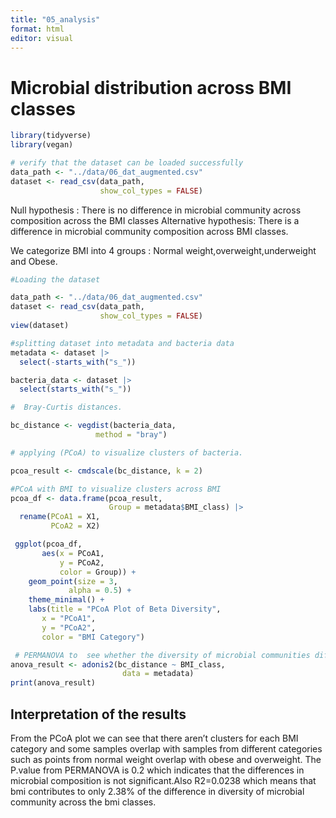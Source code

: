 ```yaml
---
title: "05_analysis"
format: html
editor: visual
---
```


# Microbial distribution across BMI classes

```r
library(tidyverse)
library(vegan)
```

```r
# verify that the dataset can be loaded successfully
data_path <- "../data/06_dat_augmented.csv"
dataset <- read_csv(data_path,
                    show_col_types = FALSE)
```

Null hypothesis : There is no difference in microbial community across composition across the BMI classes Alternative hypothesis: There is a difference in microbial community composition across BMI classes.

We categorize BMI into 4 groups : Normal weight,overweight,underweight and Obese.

```r
#Loading the dataset

data_path <- "../data/06_dat_augmented.csv"
dataset <- read_csv(data_path,
                    show_col_types = FALSE)
view(dataset)
```


```r
#splitting dataset into metadata and bacteria data 
metadata <- dataset |> 
  select(-starts_with("s_")) 

bacteria_data <- dataset |> 
  select(starts_with("s_")) 
```

```r
#  Bray-Curtis distances.

bc_distance <- vegdist(bacteria_data,
                   method = "bray")
```

```r
# applying (PCoA) to visualize clusters of bacteria.

pcoa_result <- cmdscale(bc_distance, k = 2)  
```

```r
#PCoA with BMI to visualize clusters across BMI
pcoa_df <- data.frame(pcoa_result,
                      Group = metadata$BMI_class) |> 
  rename(PCoA1 = X1,
         PCoA2 = X2)


```

```r
 ggplot(pcoa_df,
       aes(x = PCoA1,
           y = PCoA2,
           color = Group)) +
    geom_point(size = 3,
             alpha = 0.5) +  
    theme_minimal() +  
    labs(title = "PCoA Plot of Beta Diversity", 
       x = "PCoA1", 
       y = "PCoA2",
       color = "BMI Category")
```

```r
 # PERMANOVA to  see whether the diversity of microbial communities differ across bmi
anova_result <- adonis2(bc_distance ~ BMI_class,
                         data = metadata)
print(anova_result)
```

## Interpretation of the results

From the PCoA plot we can see that there aren't clusters for each BMI category and some samples overlap with samples from different categories such as points from normal weight overlap with obese and overweight. The P.value from PERMANOVA is 0.2 which indicates that the differences in microbial composition is not significant.Also R2=0.0238 which means that bmi contributes to only 2.38% of the difference in diversity of microbial community across the bmi classes.
